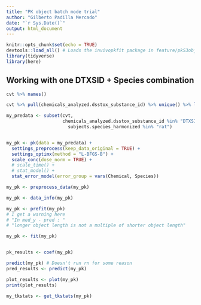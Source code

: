 ```yaml
---
title: "PK object batch mode trial"
author: "Gilberto Padilla Mercado"
date: "`r Sys.Date()`"
output: html_document
---
```


```r
knitr::opts_chunk$set(echo = TRUE)
devtools::load_all() # Loads the invivopkfit package in feature/pkS3obj branch
library(tidyverse)
library(here)
```

## Working with one DTXSID + Species combination


```r
cvt %>% names()

cvt %>% pull(chemicals_analyzed.dsstox_substance_id) %>% unique() %>% length()

my_predata <- subset(cvt,
                     chemicals_analyzed.dsstox_substance_id %in% "DTXSID0020442" &
                       subjects.species_harmonized %in% "rat")



```


```r
my_pk <- pk(data = my_predata) +
  settings_preprocess(keep_data_original = TRUE) +
  settings_optimx(method = "L-BFGS-B") +
  scale_conc(dose_norm = TRUE) +
  # scale_time() +
  # stat_model() + 
  stat_error_model(error_group = vars(Chemical, Species))

my_pk <- preprocess_data(my_pk)

my_pk <- data_info(my_pk)

my_pk <- prefit(my_pk) 
# I get a warning here 
# "In med_y - pred : "
# "longer object length is not a multiple of shorter object length"

my_pk <- fit(my_pk)


pk_results <- coef(my_pk)

predict(my_pk) # Doesn't run rn for some reason
pred_results <- predict(my_pk)

plot_results <- plot(my_pk)
print(plot_results)

my_tkstats <- get_tkstats(my_pk)
```

